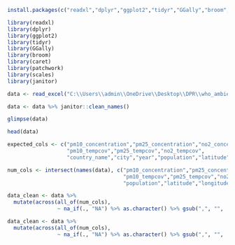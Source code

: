 ```r
install.packages(c("readxl","dplyr","ggplot2","tidyr","GGally","broom","caret","patchwork","scales","janitor"))

```

```r
library(readxl)
library(dplyr)
library(ggplot2)
library(tidyr)
library(GGally)
library(broom)
library(caret)
library(patchwork)
library(scales)
library(janitor)
```




```r
data <- read_excel("C:\\Users\\admin\\OneDrive\\Desktop\\DPR\\who_ambient_air_quality_database_version_2024_(v6.1)ok.xlsx")

```
```r
data <- data %>% janitor::clean_names()
```




```r
glimpse(data)
```




```r
head(data)
```
```r
expected_cols <- c("pm10_concentration","pm25_concentration","no2_concentration",
                   "pm10_tempcov","pm25_tempcov","no2_tempcov",
                   "country_name","city","year","population","latitude","longitude")

```

```r
num_cols <- intersect(names(data), c("pm10_concentration","pm25_concentration","no2_concentration",
                                     "pm10_tempcov","pm25_tempcov","no2_tempcov",
                                     "population","latitude","longitude"))

```




```r
data_clean <- data %>%
  mutate(across(all_of(num_cols),
                ~ na_if(., "NA") %>% as.character() %>% gsub(",", "", .) %>% as.numeric()))

```


```r
data_clean <- data %>%
  mutate(across(all_of(num_cols),
                ~ na_if(., "NA") %>% as.character() %>% gsub(",", "", .) %>% as.numeric()))

```

